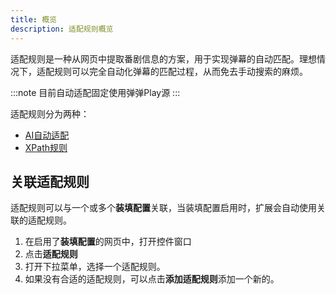 ```yaml
---
title: 概览
description: 适配规则概览
---
```


适配规则是一种从网页中提取番剧信息的方案，用于实现弹幕的自动匹配。理想情况下，适配规则可以完全自动化弹幕的匹配过程，从而免去手动搜索的麻烦。

:::note
目前自动适配固定使用弹弹Play源
:::

适配规则分为两种：
- [AI自动适配](./ai)
- [XPath规则](./xpath)

## 关联适配规则
适配规则可以与一个或多个**装填配置**关联，当装填配置启用时，扩展会自动使用关联的适配规则。

1. 在启用了**装填配置**的网页中，打开控件窗口
2. 点击**适配规则**
3. 打开下拉菜单，选择一个适配规则。
4. 如果没有合适的适配规则，可以点击**添加适配规则**添加一个新的。
